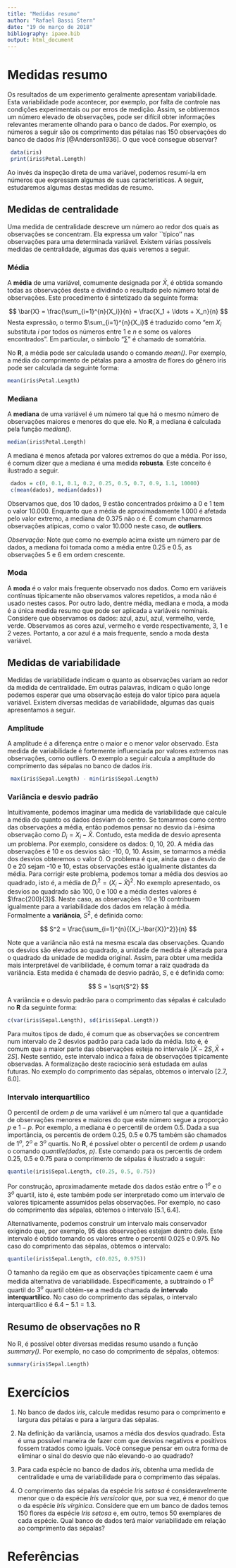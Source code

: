 ```yaml
---
title: "Medidas resumo"
author: "Rafael Bassi Stern"
date: "19 de março de 2018"
bibliography: ipaee.bib
output: html_document
---
```


# Medidas resumo

Os resultados de um experimento geralmente apresentam variabilidade.
Esta variabilidade pode acontecer, por exemplo, 
por falta de controle nas condições experimentais ou
por erros de medição.
Assim, se obtivermos um número elevado de observações,
pode ser difícil obter informações relevantes 
meramente olhando para o banco de dados.
Por exemplo, os números a seguir são 
os comprimento das pétalas nas 150 observações
do banco de dados *Iris* [@Anderson1936].
O que você consegue observar?

```r
 data(iris)
 print(iris$Petal.Length)
```

Ao invés da inspeção direta de uma variável,
podemos resumí-la em números que 
expressam algumas de suas características.
A seguir, estudaremos algumas destas
medidas de resumo.

## Medidas de centralidade

Uma medida de centralidade descreve um número ao
redor dos quais as observações se concentram.
Ela expressa um valor ``típico'' nas observações
para uma determinada variável.
Existem várias possíveis medidas de centralidade,
algumas das quais veremos a seguir.

### Média

A **média** de uma variável,
comumente designada por $\bar{X}$,
é obtida somando
todas as observações desta e
dividindo o resultado pelo 
número total de observações.
Este procedimento é sintetizado
da seguinte forma:

$$
\bar{X} = \frac{\sum_{i=1}^{n}{X_i}}{n} = \frac{X_1 + \ldots + X_n}{n}
$$
Nesta expressão, o termo 
$\sum_{i=1}^{n}{X_i}$ é traduzido como
"em $X_i$ substituta $i$ por 
todos os números entre $1$ e $n$ e
some os valores encontrados".
Em particular, o símbolo "$\sum$" é
chamado de somatória.

No **R**, a média pode ser calculada
usando o comando *mean()*.
Por exemplo, a média do comprimento de pétalas
para a amostra de flores do gênero iris
pode ser calculada da seguinte forma:

```r
mean(iris$Petal.Length)
```

### Mediana

A **mediana** de uma variável é
um número tal que há o mesmo número de
observações maiores e menores do que ele.
No **R**, a mediana é 
calculada pela função *median()*.


```r
median(iris$Petal.Length)
```

A mediana é menos afetada por valores extremos
do que a média. Por isso, é comum dizer que
a mediana é uma medida **robusta**.
Este conceito é ilustrado a seguir.

```r
 dados = c(0, 0.1, 0.1, 0.2, 0.25, 0.5, 0.7, 0.9, 1.1, 10000)
 c(mean(dados), median(dados))
```

Observamos que, dos 10 dados,
9 estão concentrados próximo a 0 e
1 tem o valor 10.000.
Enquanto que a média de aproximadamente 1.000
é afetada pelo valor extremo,
a mediana de 0.375 não o é.
É comum chamarmos observações atípicas,
como o valor 10.000 neste caso,
de **outliers**. 

*Observação*: Note que como no exemplo acima
existe um número par de dados, 
a mediana foi tomada como a média entre
0.25 e 0.5, as observações 5 e 6
em ordem crescente.

### Moda

A **moda** é o valor mais frequente observado nos dados.
Como em variáveis contínuas tipicamente 
não observamos valores repetidos,
a moda não é usado nestes casos.
Por outro lado, dentre média, mediana e moda,
a moda é a única medida resumo que pode ser 
aplicada a variáveis nominais.
Considere que observamos os dados:
azul, azul, azul, vermelho, verde, verde.
Observamos as cores azul, vermelho e verde
respectivamente, 3, 1 e 2 vezes.
Portanto, a cor azul é a mais frequente,
sendo a moda desta variável.

## Medidas de variabilidade

Medidas de variabilidade indicam 
o quanto as observações variam ao 
redor da medida de centralidade.
Em outras palavras, indicam
o quão longe podemos esperar que
uma observação esteja do valor
típico para aquela variável.
Existem diversas medidas de variabilidade,
algumas das quais apresentamos a seguir.

### Amplitude

A amplitude é a diferença entre
o maior e o menor valor observado.
Esta medida de variabilidade é
fortemente influenciada por valores extremos
nas observações, como outliers.
O exemplo a seguir calcula a amplitude
do comprimento das sépalas no 
banco de dados *iris*.

```r
 max(iris$Sepal.Length) - min(iris$Sepal.Length)
```

### Variância e desvio padrão

Intuitivamente, podemos imaginar uma
medida de variabilidade que calcule 
a média do quanto os dados desviam do centro.
Se tomarmos como centro das observações a média,
então podemos pensar no desvio da i-ésima observação 
como $D_i = X_i-\bar{X}$.
Contudo, esta medida de desvio apresenta um problema.
Por exemplo, considere os dados: 0, 10, 20.
A média das observações é 10 e os desvios são: -10, 0, 10.
Assim, se tomarmos a média dos desvios obteremos o valor 0.
O problema é que, ainda que o desvio de 0 e 20 sejam -10 e 10,
estas observações estão igualmente distantes da média.
Para corrigir este problema, 
podemos tomar a média dos desvios ao quadrado, isto é,
a média de $D_i^2 = (X_i-\bar{X})^2$.
No exemplo apresentado, os desvios ao quadrado são 100, 0 e 100
e a média destes valores é $\frac{200}{3}$.
Neste caso, as observações -10 e 10 contribuem igualmente
para a variabilidade dos dados em relação à média.
Formalmente a **variância**, $S^2$, é definida como:

$$
 S^2 = \frac{\sum_{i=1}^{n}{(X_i-\bar{X})^2}}{n}
$$

Note que a variância não está na mesma escala das observações.
Quando os desvios são elevados ao quadrado,
a unidade de medida é alterada para o quadrado
da unidade de medida original.
Assim, para obter uma medida mais interpretável
de varibilidade, é comum tomar
a raiz quadrada da variância.
Esta medida é chamada de desvio padrão, $S$,
e é definida como:

$$
S = \sqrt{S^2}
$$

A variância e o desvio padrão
para o comprimento das sépalas
é calculado no **R** da seguinte forma:

```r
c(var(iris$Sepal.Length), sd(iris$Sepal.Length))
```

Para muitos tipos de dado, é comum que
as observações se concentrem num intervalo de
2 desvios padrão para cada lado da média.
Isto é, é comum que a maior parte das observações
esteja no intervalo $[\bar{X}-2S,\bar{X}+2S]$.
Neste sentido, este intervalo indica a faixa
de observações tipicamente observadas.
A formalização deste raciocínio será estudada
em aulas futuras.
No exemplo do comprimento das sépalas,
obtemos o intervalo $[2.7,6.0]$.

### Intervalo interquartílico

O percentil de ordem $p$ de uma variável
é um número tal que a quantidade de observações
menores e maiores do que este número segue
a proporção $p$ e $1-p$.
Por exemplo, a mediana é o percentil de ordem $0.5$.
Dada a sua importância,
os percentis de ordem 0.25, 0.5 e 0.75
também são chamados de 
$1^o$, $2^o$ e $3^o$ quartis.
No **R**, é possível obter o percentil de ordem $p$
usando o comando *quantile(dados, p)*.
Este comando para os percentis de ordem
0.25, 0.5 e 0.75 para o comprimento de sépalas 
é ilustrado a seguir:

```r
quantile(iris$Sepal.Length, c(0.25, 0.5, 0.75))
```

Por construção, aproximadamente metade dos dados estão
entre o $1^o$ e o $3^o$ quartil, isto é,
este também pode ser interpretado como 
um intervalo de valores tipicamente assumidos pelas observações.
Por exemplo, no caso do comprimento das sépalas, 
obtemos o intervalo $[5.1, 6.4]$.

Alternativamente, podemos construir um
intervalo mais conservador exigindo que, por exemplo,
$95%$ das observações estejam dentro dele.
Este intervalo é obtido tomando os valores entre
o percentil $0.025$ e $0.975$.
No caso do comprimento das sépalas, obtemos o intervalo:

```r
quantile(iris$Sepal.Length, c(0.025, 0.975))
```

O tamanho da região em que as observações tipicamente caem
é uma medida alternativa de variabilidade.
Especificamente, a subtraindo o $1^o$ quartil
do $3^o$ quartil obtém-se a medida chamada de 
**intervalo interquartílico**.
No caso do comprimento das sépalas,
o intervalo interquartílico é 
$6.4-5.1=1.3$.

## Resumo de observações no R

No R, é possível obter diversas 
medidas resumo usando a função *summary()*.
Por exemplo, no caso do comprimento de sépalas,
obtemos:

```r
summary(iris$Sepal.Length)
```

# Exercícios

1. No banco de dados *iris*, calcule medidas resumo
para o comprimento e largura das pétalas e para
a largura das sépalas.

2. Na definição da variância, usamos
a média dos desvios quadrado. Esta é
uma possível maneira de fazer com que
desvios negativos e positivos fossem tratados como iguais.
Você consegue pensar em outra forma
de eliminar o sinal do desvio que 
não elevando-o ao quadrado?

3. Para cada espécie no banco de dados *iris*,
obtenha uma medida de centralidade e
uma de variabilidade para o comprimento das sépalas.

4. O comprimento das sépalas da espécie
*Iris setosa* é consideravelmente menor que
o da espécie *Iris versicolor* que, por sua vez,
é menor do que o da espécie *Iris virginica*.
Considere que em um banco de dados temos
$150$ flores da espécie *Iris setosa* e, em outro,
temos 50 exemplares de cada espécie.
Qual banco de dados terá maior variabilidade
em relação ao comprimento das sépalas?

# Referências 
